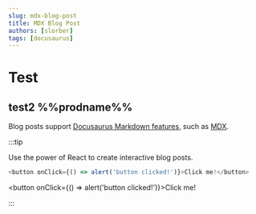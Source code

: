 ```yaml
---
slug: mdx-blog-post
title: MDX Blog Post
authors: [slorber]
tags: [docusaurus]
---
```


# Test
## test2 %%prodname%%
Blog posts support [Docusaurus Markdown features](https://docusaurus.io/docs/markdown-features), such as [MDX](https://mdxjs.com/).

:::tip

Use the power of React to create interactive blog posts.

```js
<button onClick={() => alert('button clicked!')}>Click me!</button>
```

<button onClick={() => alert('button clicked!')}>Click me!</button>

:::
